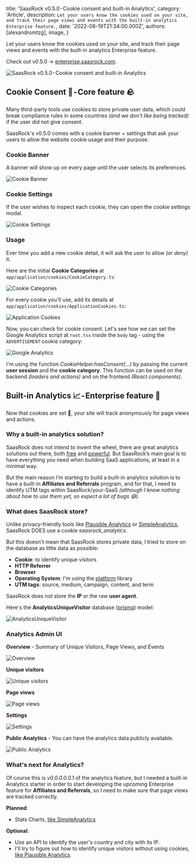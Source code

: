
  title: 'SaasRock v0.5.0 - Cookie consent and built-in Analytics',
  category: 'Article',
  description: `Let your users know the cookies used on your site, and track their page views and events with the built-in analytics Enterprise feature.`,
  date: '2022-08-19T21:34:00.000Z',
  authors: [alexandromtzg],
  image,
}

Let your users know the cookies used on your site, and track their page views and events with the built-in analytics Enterprise feature.

Check out v0.5.0 → [enterprise.saasrock.com](http://enterprise.saasrock.com).

<img src={image} alt="SaasRock v0.5.0 - Cookie consent and built-in Analytics" />

<!--more-->

## Cookie Consent 🍪 - Core feature 🪨

Many third-party tools use cookies to store private user data, which could break compliance rules in some countries _(and we don't like being tracked)_ if the user did not give consent.

SaasRock's v0.5.0 comes with a cookie banner + settings that ask your users to allow the website cookie usage and their purpose.

### Cookie Banner

A banner will show up on every page until the user selects its preferences.

![Cookie Banner](https://user-images.githubusercontent.com/8606530/185702794-ffca8aa9-11cc-47d9-8c77-52902e224aa0.png)

### Cookie Settings

If the user wishes to inspect each cookie, they can open the cookie settings modal.

![Cookie Settings](https://user-images.githubusercontent.com/8606530/185702743-ede6850b-1258-4c84-b9a3-491e3f944bdc.png)

### Usage

Ever time you add a new cookie detail, it will ask the user to allow _(or deny)_ it.

Here are the initial **Cookie Categories** at `app/application/cookies/CookieCategory.ts`:

![Cookie Categories](https://cdn-images-1.medium.com/max/1600/1*X3oX4AebYpgKyxT2yX6XwA.png)

For every cookie you'll use, add its details at `app/application/cookies/ApplicationCookies.ts`:

![Application Cookies](https://cdn-images-1.medium.com/max/1600/1*93oyQOr4zewrsbm7iFVHAg.png)

Now, you can check for cookie consent. Let's see how we can set the Google Analytics script at `root.tsx` inside the `body` tag - using the `ADVERTISEMENT` cookie category:

![Google Analytics](https://cdn-images-1.medium.com/max/1600/1*3AwWviL85Vh2dSUUrXErBg.png)

I'm using the function _CookieHelper.hasConsent(...)_ by passing the current **user session** and the **cookie category**. This function can be used on the backend _(loaders and actions)_ and on the frontend _(React components)_.

## Built-in Analytics 📈 - Enterprise feature 🚀

Now that cookies are set 🍪, your site will track anonymously for page views and actions.

### Why a built-in analytics solution?

SaasRock does not intend to invent the wheel, there are great analytics solutions out there, both [free](https://simpleanalytics.com/) and [powerful](https://plausible.io/). But SaasRock’s main goal is to have everything you need when building SaaS applications, at least in a minimal way.

But the main reason I’m starting to build a built-in analytics solution is to have a built-in **Affiliates and Referrals** program, and for that, I need to identify UTM tags within SaasRock/your-SaaS _(although I know nothing about how to use them yet, so expect a lot of bugs 😅)_.

### What does SaasRock store?

Unlike privacy-friendly tools like [Plausible Analytics](https://plausible.io/) or [SimpleAnalytics](https://simpleanalytics.com/), SaasRock DOES use a cookie _saasrock_analytics_.

But this doesn't mean that SaasRock stores private data, I tried to store on the database as little data as possible:

- **Cookie**: to identify unique visitors
- **HTTP Referrer**
- **Browser**
- **Operating System**: I'm using the [platform](https://github.com/bestiejs/platform.js) library
- **UTM tags**: source, medium, campaign, content, and term

SaasRock does not store the **IP** or the raw **user agent**.

Here's the **AnalyticsUniqueVisitor** database ([prisma](http://prisma.io/)) model:

![AnalyticsUniqueVisitor](https://cdn-images-1.medium.com/max/1600/1*RJptaI4rMaHP0Z_QtwBZ5g.png)

### Analytics Admin UI

**Overview** - Summary of Unique Visitors, Page Views, and Events

![Overview](https://user-images.githubusercontent.com/8606530/185703088-30099646-143f-4484-a858-9bc4d60d1bfc.png)

**Unique visitors**

![Unique visitors](https://user-images.githubusercontent.com/8606530/185703140-1fe932ab-e895-425c-b0ee-05e345f20b45.png)

**Page views**

![Page views](https://user-images.githubusercontent.com/8606530/185703188-e40df302-3a75-41ea-b7bb-a16b5c3bb714.png)

**Settings**

![Settings](https://user-images.githubusercontent.com/8606530/185703214-993fd021-9a7f-4774-86a9-875a96e499c3.png)

**Public Analytics** - You can have the analytics data publicly available.

![Public Analytics
](https://user-images.githubusercontent.com/8606530/185703243-f3667bb2-aff6-4344-8780-0da1031410e4.png)

### What's next for Analytics?

Of course this is _*v0.0.0.0.0.1*_ of the analytics feature, but I needed a built-in Analytics starter in order to start developing the upcoming Enterprise feature for **Affiliates and Referrals**, so I need to make sure that page views are tracked correctly.

**Planned**:

- Stats Charts, [like SimpleAnalytics](https://simpleanalytics.com/)

**Optional**:

- Use an API to identify the user's country and city with its IP.
- I'll try to figure out how to identify unique visitors without using cookies, [like Plausible Analytics](https://plausible.io/data-policy#how-we-count-unique-users-without-cookies).
